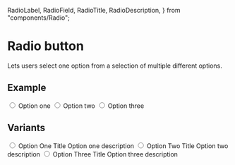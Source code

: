 


  RadioLabel,
  RadioField,
  RadioTitle,
  RadioDescription,
} from "components/Radio";

<Meta title="Components/Radio button" component={Input} />

# Radio button

Lets users select one option from a selection of multiple different options.

## Example

<Canvas>
  <Story name="Default">
    <Label htmlFor="optionOne">
      <Input type="radio" id="optionOne" name="option" value="optionOne" />
      Option one
    </Label>
    <Label htmlFor="optionTwo">
      <Input type="radio" id="optionTwo" name="option" value="optionTwo" />
      Option two
    </Label>
    <Label htmlFor="optionThree">
      <Input type="radio" id="optionThree" name="option" value="optionThree" />
      Option three
    </Label>
  </Story>
</Canvas>

## Variants

<Canvas>
  <Story name="Radio Box">
    <RadioLabel htmlFor="radioBoxOptionOne">
      <Input
        type="radio"
        variant="radioBox"
        id="radioBoxOptionOne"
        name="option"
        value="radioBoxOptionOne"
      />
      <RadioTitle>Option One Title</RadioTitle>
      <RadioDescription>Option one description</RadioDescription>
    </RadioLabel>
    <RadioLabel htmlFor="radioBoxOptionTwo">
      <Input
        type="radio"
        variant="radioBox"
        id="radioBoxOptionTwo"
        name="option"
        value="radioBoxOptionTwo"
      />
      <RadioTitle>Option Two Title</RadioTitle>
      <RadioDescription>Option two description</RadioDescription>
    </RadioLabel>
    <RadioLabel htmlFor="radioBoxOptionThree">
      <Input
        type="radio"
        variant="radioBox"
        id="radioBoxOptionThree"
        name="option"
        value="radioBoxOptionThree"
      />
      <RadioTitle>Option Three Title</RadioTitle>
      <RadioDescription>Option three description</RadioDescription>
    </RadioLabel>
  </Story>
</Canvas>
